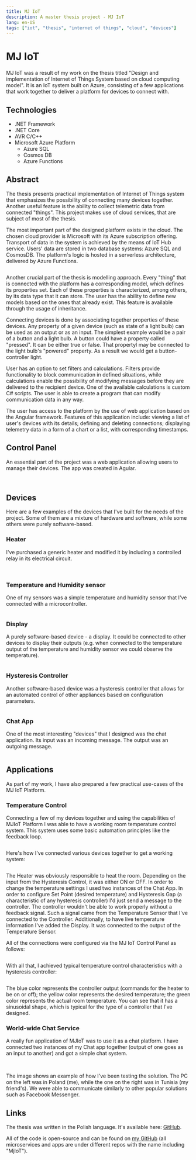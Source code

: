 ```yaml
---
title: MJ IoT
description: A master thesis project - MJ IoT
lang: en-US
tags: ["iot", "thesis", "internet of things", "cloud", "devices"]
---
```



# MJ IoT

MJ IoT was a result of my work on the thesis titled "Design and implementation of
Internet of Things System based on cloud computing model". It is an IoT system
built on Azure, consisting of a few applications that work together to deliver a
platform for devices to connect with.

## Technologies

- .NET Framework
- .NET Core
- AVR C/C++
- Microsoft Azure Platform
    - Azure SQL
    - Cosmos DB
    - Azure Functions

## Abstract

The thesis presents practical implementation of Internet of Things system that
emphasizes the possibility of connecting many devices together. Another useful
feature is the ability to collect telemetric data from connected "things". This
project makes use of cloud services, that are subject of most of the thesis.

The most important part of the designed platform exists in the cloud. The chosen
cloud provider is Microsoft with its Azure subscription offering. Transport of
data in the system is achieved by the means of IoT Hub service. Users' data are
stored in two database systems: Azure SQL and CosmosDB. The platform's logic is
hosted in a serverless architecture, delivered by Azure Functions.

<Image src={mjiotArchitecture} alt=""/>

Another crucial part of the thesis is modelling approach. Every "thing" that is
connected with the platform has a corresponding model, which defines its
properties set. Each of these properties is characterized, among others, by its
data type that it can store. The user has the ability to define new models based
on the ones that already exist. This feature is available through the usage of
inheritance.

Connecting devices is done by associating together properties of these devices.
Any property of a given device (such as state of a light bulb) can be used as an
output or as an input. The simplest example would be a pair of a button and a
light bulb. A button could have a property called "pressed". It can be either
true or false. That propertyl may be connected to the light bulb's "powered"
property. As a result we would get a button-controller light.

User has an option to set filters and calculations. Filters provide
functionality to block communication in defined situations, while calculations
enable the possibility of modifying messages before they are delivered to the
recipient device. One of the available calculations is custom C# scripts. The
user is able to create a program that can modify communication data in any way.

The user has access to the platform by the use of web application based on the
Angular framework. Features of this application include: viewing a list of
user's devices with its details; defining and deleting connections; displaying
telemetry data in a form of a chart or a list, with corresponding timestamps.

## Control Panel

An essential part of the project was a web application allowing users to manage
their devices. The app was created in Agular.

<Image src={mjiotWebapp1} alt=""/>

<Image src={mjiotWebapp2} alt=""/>

<Image src={mjiotWebapp3} alt=""/>

<Image src={mjiotWebapp4} alt=""/>

<Image src={mjiotWebapp5} alt=""/>

## Devices

Here are a few examples of the devices that I've built for the needs of the
project. Some of them are a mixture of hardware and software, while some others
were purely software-based.

### Heater

I've purchased a generic heater and modified it by including a controlled relay
in its electrical circuit.

<Image src={mjiotHeater} alt=""/>

<Image src={mjiotHeaterElectric} alt=""/>

### Temperature and Humidity sensor

One of my sensors was a simple temperature and humidity sensor that I've connected with a microcontroller.

<Image src={mjiotHumiditySensor} alt=""/>

### Display

A purely software-based device - a display. It could be connected to other
devices to display their outputs (e.g. when connected to the temperature output
of the temperature and humidity sensor we could observe the temperature).

<Image src={mjiotDisplay} alt=""/>

### Hysteresis Controller

Another software-based device was a hysteresis controller that allows for an
automated control of other appliances based on configuration parameters.

<Image src={mjiotHysteresisController} alt=""/>

### Chat App

One of the most interesting "devices" that I designed was the chat application.
Its input was an incoming message. The output was an outgoing message.

<Image src={mjiotChat} alt=""/>

## Applications

As part of my work, I have also prepared a few practical use-cases of the MJ IoT
Platform.

### Temperature Control

Connecting a few of my devices together and using the capabilities of MJIoT
Platform I was able to have a working room temperature control system. This
system uses some basic automation principles like the feedback loop.

<Image src={tempControlLoop} alt=""/>

Here's how I've connected various devices together to get a working system:

<Image src={mjiotTempControlDevices} alt=""/>

The Heater was obviously responsible to heat the room. Depending on the input
from the Hysteresis Control, it was either ON or OFF. In order to change the
temperature settings I used two instances of the Chat App. In order to configure
Set Point (desired temperature) and Hysteresis Gap (a characteristic of any
hysteresis controller) I'd just send a message to the controller. The controller
wouldn't be able to work properly without a feedback signal. Such a signal came
from the Temperature Sensor that I've connected to the Controller. Additionally,
to have live temperature information I've added the Display. It was connected to
the output of the Temperature Sensor.

All of the connections were configured via the MJ IoT Control Panel as follows:

<Image src={mjiotTempControlConnections} alt=""/>

With all that, I achieved typical temperature control characteristics with a
hysteresis controller:

<Image src={mjiotTempControlGraph} alt=""/>

The blue color represents the controller output (commands for the heater to be
on or off); the yellow color represents the desired temperature; the green color
represents the actual room temperature. You can see that it has a sinusoidal
shape, which is typical for the type of a controller that I've designed.

### World-wide Chat Service

A really fun application of MJIoT was to use it as a chat platform. I have
connected two instances of my Chat app together (output of one goes as
an input to another) and got a simple chat system.

<Image src={mjiotChatSysemConnections} alt=""/>

<Image src={mjiotChatWorld} alt=""/>

The image shows an example of how I've been testing the solution. The PC on the
left was in Poland (me), while the one on the right was in Tunisia (my
friend's). We were able to communicate similarly to other popular solutions such
as Facebook Messenger.

## Links

The thesis was written in the Polish language. It's available here:
[GitHub](https://github.com/marcinjahn/MJIoT-Master-Thesis).

All of the code is open-source and can be found on [my
GitHub](https://github.com/marcinjahn) (all microservices and apps are under
different repos with the name including "MjIoT").